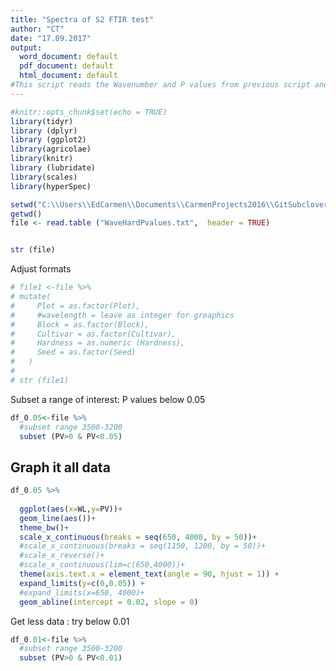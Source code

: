 ```yaml
---
title: "Spectra of S2 FTIR test"
author: "CT"
date: "17.09.2017"
output: 
  word_document: default
  pdf_document: default
  html_document: default
#This script reads the Wavenumber and P values from previous script and get only the values that are significant (P < 0.05)   
---
```



```r
#knitr::opts_chunk$set(echo = TRUE)
library(tidyr)
library (dplyr)
library (ggplot2)
library(agricolae)
library(knitr)
library (lubridate)
library(scales)
library(hyperSpec)

```


```r
setwd("C:\\Users\\EdCarmen\\Documents\\CarmenProjects2016\\GitSubclover\\Spectra_S2_Anovas")
getwd()
file <- read.table ("WaveHardPvalues.txt",  header = TRUE)


str (file)

```
Adjust formats 

```r

# file1 <-file %>%
# mutate(
#     Plot = as.factor(Plot),
#     #wavelength = leave as integer for greaphics 
#     Block = as.factor(Block),
#     Cultivar = as.factor(Cultivar),
#     Hardness = as.numeric (Hardness),
#     Seed = as.factor(Seed)
#   )  
# 
# str (file1)


```
Subset a range of interest: P values below 0.05 


```r

df_0.05<-file %>%
  #subset range 3500-3200
  subset (PV>0 & PV<0.05)

```

## Graph it all data 

```r

df_0.05 %>%
  
  ggplot(aes(x=WL,y=PV))+
  geom_line(aes())+
  theme_bw()+
  scale_x_continuous(breaks = seq(650, 4000, by = 50))+
  #scale_x_continuous(breaks = seq(1150, 1200, by = 50))+
  #scale_x_reverse()+
  #scale_x_continuous(lim=c(650,4000))+
  theme(axis.text.x = element_text(angle = 90, hjust = 1)) +
  expand_limits(y=c(0,0.05)) +
  #expand_limits(x=650, 4000)+
  geom_abline(intercept = 0.02, slope = 0)


```

Get less data : try below 0.01 



```r
df_0.01<-file %>%
  #subset range 3500-3200
  subset (PV>0 & PV<0.01)

  
  


```

